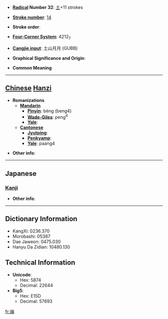 * '''[[Wiktionary:Chinese radical index| Radical]] Number 32''': [[Wiktionary:Chinese radical index 土|土]]+11 strokes

* '''[[Wiktionary:Chinese total strokes index|Stroke number]]''': [[Wiktionary:Chinese total strokes index 14|14]]

* '''Stroke order''': 

* '''[[Wiktionary:Chinese four corner index|Four-Corner System]]''': 4212<sub>7</sub>

* '''[[Wiktionary:Chinese Cangjie index|Cangjie input]]''': 土山月月 (GUBB)

* '''Graphical Significance and Origin''': 

* '''Common Meaning'''

----

== [[Chinese]] [[Hanzi]] ==

* '''Romanizations'''
** '''[[Mandarin]]'''
*** '''[[Pinyin]]''': bèng (beng4)
*** '''[[Wade-Giles]]''': peng<sup>4</sup>
*** '''[[Yale]]''': 
** '''[[Cantonese]]'''
*** '''[[Jyutping]]''':
*** '''[[Penkyamp]]''': 
*** '''[[Yale]]''': paang4

* '''Other info''': 

----

==Japanese==
===[[Kanji]]===
{{kanji|on readings=[[ほう]] (hō)|kun readings=[[はうむる]] (haumuru)}}

* '''Other info''':  

----

== Dictionary Information ==

* KangXi: 0236.370
* Morobashi: 05387
* Dae Jaweon: 0475.030
* Hanyu Da Zidian: 10480.130

== Technical Information ==

* '''Unicode''':
** Hex: 5874
** Decimal: 22644
* '''Big5''':
** Hex: E15D
** Decimal: 57693

[[fr:塴]]